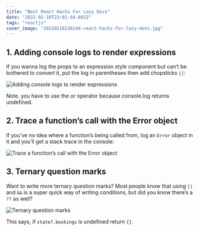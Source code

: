 ```yaml
---
title: "Best React Hacks For Lazy Devs"
date: "2022-02-10T23:01:44.602Z"
tags: "reactjs"
cover_image: "20220210230144-react-hacks-for-lazy-devs.jpg"
---
```


## 1. Adding console logs to render expressions

If you wanna log the props to an expression style component but can’t be bothered to convert it, put the log in parentheses then add chopsticks `||`:

<img
  src="/images/20220210230144-1.png"
  alt="Adding console logs to render expressions"
/>

Note. you have to use the _or_ operator because console.log returns undefined.

## 2. Trace a function’s call with the Error object

If you’ve no idea where a function’s being called from, log an `Error` object in it and you’ll get a stack trace in the console:

<img
  src="/images/20220210230144-2.png"
  alt="Trace a function’s call with the Error object"
/>

## 3. Ternary question marks

Want to write more ternary question marks? Most people know that using `||` and `&&` is a super quick way of writing conditions, but did you know there’s a `??` as well?

<img src="/images/20220210230144-3.png" alt="Ternary question marks" />

This says, if `state?.bookings` is undefined return `{}`.
